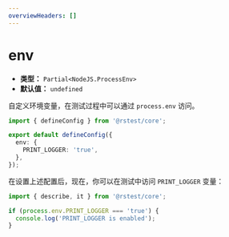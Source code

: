 ```yaml
---
overviewHeaders: []
---
```


# env

- **类型：** `Partial<NodeJS.ProcessEnv>`
- **默认值：** `undefined`

自定义环境变量，在测试过程中可以通过 `process.env` 访问。

```ts title="rstest.config.ts"
import { defineConfig } from '@rstest/core';

export default defineConfig({
  env: {
    PRINT_LOGGER: 'true',
  },
});
```

在设置上述配置后，现在，你可以在测试中访问 `PRINT_LOGGER` 变量：

```ts title="index.test.ts"
import { describe, it } from '@rstest/core';

if (process.env.PRINT_LOGGER === 'true') {
  console.log('PRINT_LOGGER is enabled');
}
```

